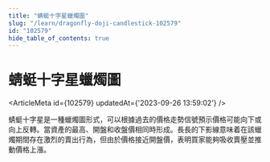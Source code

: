 ```yaml
---
title: "蜻蜓十字星蠟燭圖"
slug: "/learn/dragonfly-doji-candlestick-102579"
id: "102579"
hide_table_of_contents: true
---
```



# 蜻蜓十字星蠟燭圖

<ArticleMeta id={102579} updatedAt={'2023-09-26 13:59:02'} />
<div className='border-solid border-b border-t-0 my-4 border-[var(--ifm-color-gray-300)]' />

蜻蜓十字星是一種蠟燭圖形式，可以根據過去的價格走勢信號預示價格可能向下或向上反轉。當資產的最高、開盤和收盤價相同時形成。長長的下影線意味着在該蠟燭期間存在激烈的賣出行為，但由於價格接近開盤價，表明買家能夠吸收賣壓並推動價格上漲。
